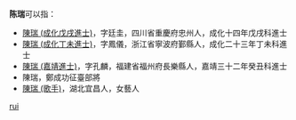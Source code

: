 '''陈瑞'''可以指：
* [[陳瑞_(成化戊戌進士)|陳瑞 (成化戊戌進士)]]，字廷圭，四川省重慶府忠州人，成化十四年戊戌科進士
* [[陳瑞_(成化丁未進士)|陳瑞 (成化丁未進士)]]，字鳳儀，浙江省寧波府鄞縣人，成化二十三年丁未科進士
* [[陳瑞_(嘉靖進士)|陳瑞 (嘉靖進士)]]，字孔麟，福建省福州府長樂縣人，嘉靖三十二年癸丑科進士
* 陳瑞，鄭成功征臺部將
* [[陳瑞_(歌手)|陳瑞 (歌手)]]，湖北宜昌人，女藝人
{{disambig}}

[[Category:二字陈姓人名消歧義|rui]]